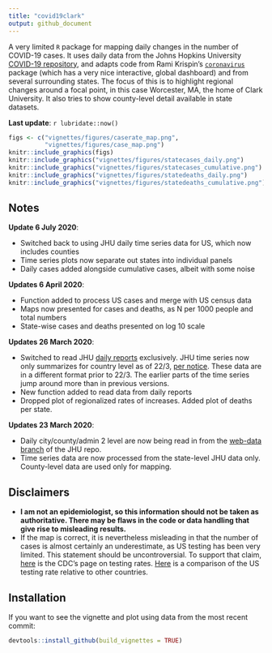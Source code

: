 ```yaml
---
title: "covid19clark"
output: github_document
---
```


A very limited `R` package for mapping daily changes in the number of COVID-19 cases. It uses daily data from the Johns Hopkins University [COVID-19 repository](https://github.com/CSSEGISandData/COVID-19/), and adapts code from Rami Krispin's [`coronavirus`](https://github.com/RamiKrispin/coronavirus) package (which has a very nice interactive, global dashboard) and from several surrounding states. The focus of this is to highlight regional changes around a focal point, in this case Worcester, MA, the home of Clark University. It also tries to show county-level detail available in state datasets. 

**Last update**: `r lubridate::now()`
```r
figs <- c("vignettes/figures/caserate_map.png", 
          "vignettes/figures/case_map.png")
knitr::include_graphics(figs) 
knitr::include_graphics("vignettes/figures/statecases_daily.png")
knitr::include_graphics("vignettes/figures/statecases_cumulative.png")
knitr::include_graphics("vignettes/figures/statedeaths_daily.png") 
knitr::include_graphics("vignettes/figures/statedeaths_cumulative.png")

```

## Notes
**Update 6 July 2020**:

- Switched back to using JHU daily time series data for US, which now includes counties 
- Time series plots now separate out states into individual panels
- Daily cases added alongside cumulative cases, albeit with some noise

**Updates 6 April 2020**:

- Function added to process US cases and merge with US census data
- Maps now presented for cases and deaths, as N per 1000 people and total numbers
- State-wise cases and deaths presented on log 10 scale 

**Updates 26 March 2020**:

- Switched to read JHU [daily reports](https://github.com/CSSEGISandData/COVID-19/tree/master/csse_covid_19_data/csse_covid_19_daily_reports) exclusively. JHU time series now only summarizes for country level as of 22/3, [per notice](https://github.com/CSSEGISandData/COVID-19/issues/1250). These data are in a different format prior to 22/3. The earlier parts of the time series jump around more than in previous versions.
- New function added to read data from daily reports
- Dropped plot of regionalized rates of increases. Added plot of deaths per state. 

**Updates 23 March 2020**:

- Daily city/county/admin 2 level are now being read in from the [web-data branch](https://github.com/CSSEGISandData/COVID-19/tree/web-data/data) of the JHU repo.
- Time series data are now processed from the state-level JHU data only. County-level data are used only for mapping. 

## Disclaimers
- **I am not an epidemiologist, so this information should not be
taken as authoritative. There may be flaws in the code or data
handling that give rise to misleading results.**
- If the map is correct, it is nevertheless misleading in that the
number of cases is almost certainly an underestimate, as US
testing has been very limited. This statement should be
uncontroversial. To support that claim,
[here](https://www.cdc.gov/coronavirus/2019-ncov/cases-updates/testing-in-us.html?CDC_AA_refVal=https%3A%2F%2Fwww.cdc.gov%2Fcoronavirus%2F2019-ncov%2Ftesting-in-us.html)
is the CDC’s page on testing rates. [Here](https://www.businessinsider.com/coronavirus-testing-covid-19-tests-per-capita-chart-us-behind-2020-3?op=1) is a comparison of the US testing rate relative to other
countries.

## Installation

If you want to see the vignette and plot using data from the most recent commit:
```r
devtools::install_github(build_vignettes = TRUE)
```
